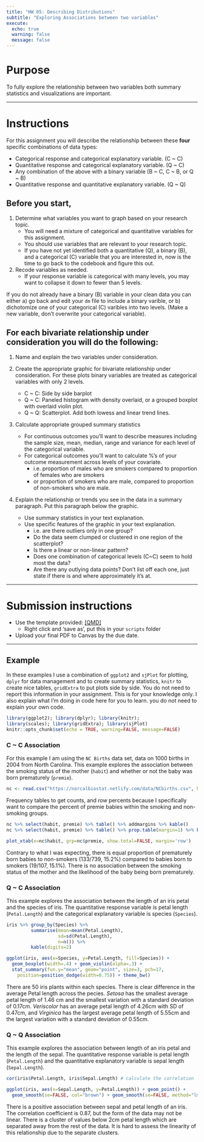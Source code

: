 ```yaml
---
title: "HW 05: Describing Distributions"
subtitle: "Exploring Associations between two variables"
execute:
  echo: true
  warning: false
  message: false
---
```


# Purpose

To fully explore the relationship between two variables both summary statistics and visualizations are important. 

----

# Instructions 

For this assignment you will describe the relationship between these **four** specific combinations of data types: 

* Categorical response and categorical explanatory variable. (C ~ C)
* Quantitative response and categorical explanatory variable. (Q ~ C)
* Any combination of the above with a binary variable (B ~ C, C ~ B, or Q ~ B)
* Quantitative response and quantitative explanatory variable. (Q ~ Q)


## Before you start, 

1. Determine what variables you want to graph based on your research topic. 
    * You will need a mixture of categorical and quantitative variables for this assignment. 
    * You should use variables that are relevant to your research topic. 
    * If you have not yet identified both a quantitative (Q), a binary (B), and a categorical (C) variable that you are interested in, now is the time to go back to the codebook and figure this out. 
2. Recode variables as needed. 
    * If your response variable is categorical with many levels, you may want to collapse it down to fewer than 5 levels. 

If you do not already have a binary (B) variable in your clean data you can either a) go back and edit your `dm` file to include a binary varible, or b) dichotomize one of your categorical (C) varibles into two levels. (Make a new variable, don't overwrite your categorical variable).   



## For each bivariate relationship under consideration you will do the following: 

1. Name and explain the two variables under consideration. 

2. Create the appropriate graphic for bivariate relationship under consideration. For these plots binary variables are treated as categorical variables with only 2 levels. 
    * C ~ C: Side by side barplot
    * Q ~ C: Paneled histogram with density overlaid, or a grouped boxplot with overlaid violin plot. 
    * Q ~ Q: Scatterplot. Add both lowess and linear trend lines.

3. Calculate appropriate grouped summary statistics
    * For continuous outcomes you'll want to describe measures including the sample size, mean, median, range and variance for each level of the categorical variable. 
    * For categorical outcomes you'll want to calculate %'s of your outcome measurement across levels of your covariate. 
        - i.e. proportion of males who are smokers compared to proportion of females who are smokers
        - or proportion of smokers who are male, compared to proportion of non-smokers who are male. 

4. Explain the relationship or trends you see in the data in a summary paragraph. Put this paragraph below the graphic. 
    * Use summary statistics in your text explanation. 
    * Use specific features of the graphic in your text explanation.
        - i.e. are there outliers only in one group?
        - Do the data seem clumped or clustered in one region of the scatterplot? 
        - Is there a linear or non-linear pattern? 
        - Does one combination of categorical levels (C~C) seem to hold most the data? 
        - Are there any outlying data points? Don't list off each one, just state if there is and where approximately it's at. 

----

# Submission instructions


* Use the template provided: [[QMD]](_templates/hw05_describing_relationships_template.qmd)
  - Right click and 'save as', put this in your `scripts` folder
* Upload your final PDF to Canvas by the due date. 


----

## Example

In these examples I use a combination of `ggplot2` and `sjPlot` for plotting, `dplyr` for data management and to create summary statistics, `knitr` to create nice tables, `gridExtra` to put plots side by side. You do not need to report this information in your assignment. This is for your knowledge only. I also explain what I'm doing in code here for you to learn. you do not need to explain your own code. 
```r
library(ggplot2); library(dplyr); library(knitr); 
library(scales); library(gridExtra); library(sjPlot)
knitr::opts_chunk$set(echo = TRUE, warning=FALSE, message=FALSE)
```


### C ~ C Association
For this example I am using the `NC Births` data set, data on 1000 births in 2004 from North Carolina. 
This example explores the association between the smoking status of the mother (`habit`) and whether or not the baby was born prematurely (`premie`). 

```r
nc <- read.csv("https://norcalbiostat.netlify.com/data/NCbirths.csv", header=TRUE)
```

Frequency tables to get counts, and _row_ percents because I specifically want to compare the percent of premie babies within the smoking and non-smoking groups. 
```r
nc %>% select(habit, premie) %>% table() %>% addmargins %>% kable()
nc %>% select(habit, premie) %>% table() %>% prop.table(margin=1) %>% kable(digits=3)
```

```r
plot_xtab(x=nc$habit, grp=nc$premie, show.total=FALSE, margin='row')
```

Contrary to what I was expecting, there is equal proportion of prematurely born babies to non-smokers (133/739, 15.2%) compared to babies born to smokers (19/107, 15.1%). There is no association between the smoking status of the mother and the likelihood of the baby being born prematurely. 



### Q ~ C Association

This example explores the association between the length of an iris petal and the species of iris. The quantitative response variable is petal length (`Petal.Length`) and the categorical explanatory variable is species (`Species`). 

```r
iris %>% group_by(Species) %>% 
         summarise(mean=mean(Petal.Length), 
                   sd=sd(Petal.Length), 
                   n=n()) %>% 
         kable(digits=2)

ggplot(iris, aes(x=Species, y=Petal.Length, fill=Species)) + 
  geom_boxplot(width=.4) + geom_violin(alpha=.3) + 
  stat_summary(fun.y="mean", geom="point", size=3, pch=17, 
    position=position_dodge(width=0.75)) + theme_bw()
```

There are 50 iris plants within each species. There is clear difference in the average Petal length across the pecies. _Setosa_ has the smallest average petal length of 1.46 cm and the smallest variation with a standard deviation of 0.17cm.  _Veriscolor_ has an average petal length of 4.26cm with SD of 0.47cm, and _Virginica_ has the largest average petal length of 5.55cm and the largest variation with a standard deviation of 0.55cm.  

### Q ~ Q Association

This example explores the association between length of an iris petal and the length of the sepal. The quantitative response variable is petal length (`Petal.Length`) and the quantitative explanatory variable is sepal length (`Sepal.Length`).

```r
cor(iris$Petal.Length, iris$Sepal.Length) # calculate the correlation

ggplot(iris, aes(x=Sepal.Length, y=Petal.Length)) + geom_point() + 
  geom_smooth(se=FALSE, col="brown") + geom_smooth(se=FALSE, method="lm")
```

There is a positive association between sepal and petal length of an iris. The correlation coefficient is 0.87, but the form of the data may not be linear. There is a cluster of values below 2cm petal length which are separated away from the rest of the data. It is hard to assess the linearity of this relationship due to the separate clusters. 




    